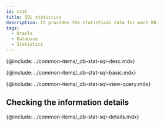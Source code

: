 ```yaml
---
id: stat
title: SQL statistics
description: It provides the statistical data for each DB.
tags:
  - Oracle
  - Database
  - Statistics
---
```


{@include: ../common-items/_db-stat-sql-desc.mdx}

<!-- SQL 통계 기본 사용 안내-->

{@include: ../common-items/_db-stat-sql-basic.mdx} 

<!-- 쿼리별 수행 추이, 자세히 보기-->

{@include: ../common-items/_db-stat-sql-view-query.mdx}

## Checking the information details

{@include: ../common-items/_db-stat-sql-details.mdx}
